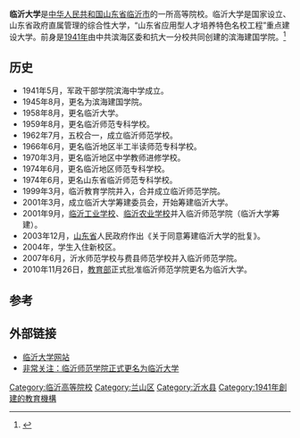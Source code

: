 {{primarysources|time=2019-02-23T09:06:10+00:00}}
{{refimprove|time=2015-05-16T10:57:14+00:00}}
'''临沂大学'''是[[中华人民共和国|中华人民共和国]][[山东省|山东省]][[临沂市|临沂市]]的一所高等院校。临沂大学是国家设立、山东省政府直属管理的综合性大学，“山东省应用型人才培养特色名校工程”重点建设大学。前身是[[1941年|1941年]]由中共滨海区委和抗大一分校共同创建的滨海建国学院。<ref>{{Cite web|url=http://www.lyu.edu.cn/8117/list.htm|title=学校概况|accessdate=2018-07-06|work=www.lyu.edu.cn|archive-date=2020-10-21|archive-url=https://web.archive.org/web/20201021210126/https://www.lyu.edu.cn/8117/list.htm|dead-url=no}}</ref>

==历史==
*1941年5月，军政干部学院滨海中学成立。
*1945年8月，更名为滨海建国学院。
*1958年8月，更名临沂大学。
*1959年8月，更名临沂师范专科学校。
*1962年7月，五校合一，成立临沂师范学校。
*1966年6月，更名临沂地区半工半读师范专科学校。
*1970年3月，更名临沂地区中学教师进修学校。
*1974年6月，更名临沂地区师范专科学校。
*1974年6月，更名山东省临沂师范专科学校。
*1999年3月，临沂教育学院并入，合并成立临沂师范学院。
*2001年3月，成立临沂大学筹建委员会，开始筹建临沂大学。
*2001年9月，[[临沂工业学校|临沂工业学校]]、[[临沂农业学校|临沂农业学校]]并入临沂师范学院（临沂大学筹建）。
*2003年12月，[[山东省|山东省]]人民政府作出《关于同意筹建临沂大学的批复》。
*2004年，学生入住新校区。
*2007年6月，沂水师范学校与费县师范学校并入临沂师范学院。
*2010年11月26日，[[中华人民共和国教育部|教育部]]正式批准临沂师范学院更名为临沂大学。

==参考==
{{reflist}}

== 外部链接 ==
*[https://web.archive.org/web/20120616155334/http://www.lyu.edu.cn/ 临沂大学网站]
*[http://www.langya.cn/lyzt/html/fcgz08/ 非常关注：临沂师范学院正式更名为临沂大学]{{Wayback|url=http://www.langya.cn/lyzt/html/fcgz08/ |date=20130317200145 }}

{{山东高等院校|nocat}}

[[Category:临沂高等院校|Category:临沂高等院校]]
[[Category:兰山区|Category:兰山区]]
[[Category:沂水县|Category:沂水县]]
[[Category:1941年創建的教育機構|Category:1941年創建的教育機構]]